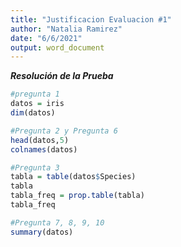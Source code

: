 ```yaml
---
title: "Justificacion Evaluacion #1"
author: "Natalia Ramirez"
date: "6/6/2021"
output: word_document
---
```


***Resolución de la Prueba***
```r
#pregunta 1
datos = iris
dim(datos)

#Pregunta 2 y Pregunta 6
head(datos,5)
colnames(datos)

#Pregunta 3
tabla = table(datos$Species)
tabla
tabla_freq = prop.table(tabla)
tabla_freq

#Pregunta 7, 8, 9, 10
summary(datos)

```


